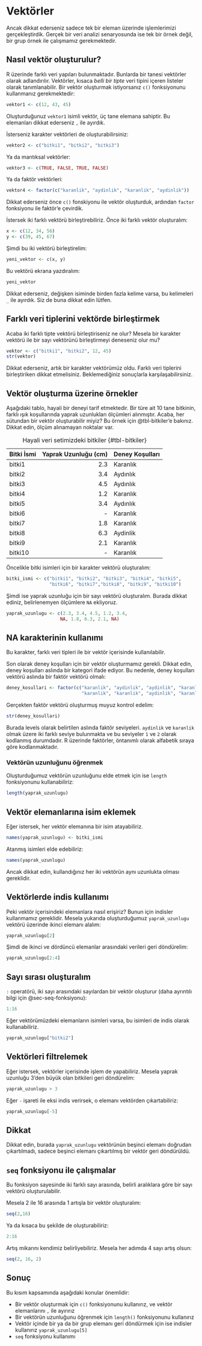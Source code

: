 # Vektörler {#sec-vektorler}

Ancak dikkat ederseniz sadece tek bir eleman üzerinde işlemlerimizi gerçekleştirdik. Gerçek bir veri analizi senaryosunda ise tek bir örnek değil, bir grup örnek ile çalışmamız gerekmektedir.

## Nasıl vektör oluşturulur?

R üzerinde farklı veri yapıları bulunmaktadır. Bunlarda bir tanesi vektörler olarak adlandırılır. Vektörler, kısaca *belli bir tipte* veri tipini içeren listeler olarak tanımlanabilir. Bir vektör oluşturmak istiyorsanız `c()` fonksiyonunu kullanmanız gerekmektedir:

```r
vektor1 <- c(12, 43, 45)
```

Oluşturduğunuz `vektor1` isimli vektör, üç tane elemana sahiptir. Bu elemanları dikkat ederseniz `,` ile ayırdık.

İsterseniz karakter vektörleri de oluşturabilirsiniz:

```r
vektor2 <- c("bitki1", "bitki2", "bitki3")
```

Ya da mantıksal vektörler:

```r
vektor3 <- c(TRUE, FALSE, TRUE, FALSE)
```

Ya da faktör vektörleri:

```r
vektor4 <- factor(c("karanlik", "aydinlik", "karanlik", "aydinlik"))
```

Dikkat ederseniz önce `c()` fonskiyonu ile vektör oluşturduk, ardından `factor` fonksiyonu ile faktör'e çevirdik.

İstersek iki farklı vektörü birleştirebiliriz. Önce iki farklı vektör oluşturalım:

```r
x <- c(12, 34, 56)
y <- c(39, 45, 67)
```

Şimdi bu iki vektörü birleştirelim:

```r
yeni_vektor <- c(x, y)
```

Bu vektörü ekrana yazdıralım:

```r
yeni_vektor
```

Dikkat ederseniz, değişken isiminde birden fazla kelime varsa, bu kelimeleri `_` ile ayırdık. Siz de buna dikkat edin lütfen.

::: {.callout-caution}
## Farklı veri tiplerini vektörde birleştirmek

Acaba iki farklı tipte vektörü birleştiriseniz ne olur? Mesela bir karakter vektörü ile bir sayı vektörünü birleştirmeyi deneseniz olur mu?

```r
vektor <- c("bitki1", "bitki2", 12, 45)
str(vektor)
```

Dikkat ederseniz, artık bir karakter vektörümüz oldu. Farklı veri tiplerini birleştiriken dikkat etmelisiniz. Beklemediğiniz sonuçlarla karşılaşabilirsiniz.
::: 

## Vektör oluşturma üzerine örnekler

Aşağıdaki tablo, hayali bir deneyi tarif etmektedir. Bir türe ait 10 tane bitkinin, farklı ışık koşullarında yaprak uzunlukları ölçümleri alınmıştır. Acaba, her sütundan bir vektör oluşturabilir miyiz? Bu örnek için @tbl-bitkiler'e bakınız. Dikkat edin, ölçüm alınamayan noktalar var. 

| Bitki İsmi | Yaprak Uzunluğu (cm) | Deney Koşulları | 
|:-----------|---------------------:|:----------------|
| bitki1     | 2.3                  | Karanlık        |
| bitki2     | 3.4                  | Aydınlık        |
| bitki3     | 4.5                  | Aydınlık        |
| bitki4     | 1.2                  | Karanlık        |
| bitki5     | 3.4                  | Aydınlık        |
| bitki6     | -                    | Karanlık        |
| bitki7     | 1.8                  | Karanlık        |
| bitki8     | 6.3                  | Aydinlik        |
| bitki9     | 2.1                  | Karanlık        |
| bitki10    | -                    | Karanlık        |

: Hayali veri setimizdeki bitkiler {#tbl-bitkiler}

Öncelikle bitki isimleri için bir karakter vektörü oluşturalım:

```r
bitki_ismi <- c("bitki1", "bitki2", "bitki3", "bitki4", "bitki5", 
                "bitki6", "bitki7","bitki8", "bitki9", "bitki10")
```

Şimdi ise yaprak uzunluğu için bir sayı vektörü oluşturalım. Burada dikkat ediniz, belirlenemyen ölçümlere `NA` ekliyoruz.

```r
yaprak_uzunlugu <- c(2.3, 3.4, 4.5, 1.2, 3.4, 
                    NA, 1.8, 6.3, 2.1, NA)
```

:::{.callout-tip}
## NA karakterinin kullanımı

Bu karakter, farklı veri tipleri ile bir vektör içerisinde kullanılabilir.
:::

Son olarak deney koşulları için bir vektör oluşturmamız gerekli. Dikkat edin, deney koşulları aslında bir kategori ifade ediyor. Bu nedenle, deney koşulları vektörü aslında bir faktör vektörü olmalı:

```r
deney_kosullari <- factor(c("karanlik", "aydinlik", "aydinlik", "karanlik", "aydinlik",
                            "karanlik", "karanlik", "aydinlik", "karanlik", "karanlik"))
```

Gerçekten faktör vektörü oluşturmuş muyuz kontrol edelim:

```r
str(deney_kosullari)
```

Burada levels olarak belirtilen aslında faktör seviyeleri. `aydinlik` ve `karanlik` olmak üzere iki farklı seviye bulunmakta ve bu seviyeler `1` ve `2` olarak kodlanmış durumdadır. R üzerinde faktörler, öntanımlı olarak alfabetik sıraya göre kodlanmaktadır. 

### Vektörün uzunluğunu öğrenmek

Oluşturduğumuz vektörün uzunluğunu elde etmek için ise `length` fonksiyonunu kullanabiliriz:

```r
length(yaprak_uzunlugu)
```

## Vektör elemanlarına isim eklemek

Eğer istersek, her vektör elemanına bir isim atayabiliriz. 

```r
names(yaprak_uzunlugu) <- bitki_ismi
``` 

Atanmış isimleri elde edebiliriz:

```r
names(yaprak_uzunlugu)
```

Ancak dikkat edin, kullandığınız her iki vektörün aynı uzunlukta olması gereklidir.

## Vektörlerde indis kullanımı

Peki vektör içerisindeki elemanlara nasıl erişiriz? Bunun için indisler kullanmamız gereklidir. Mesela yukarıda oluşturduğumuz `yaprak_uzunlugu` vektörü üzerinde ikinci elemanı alalım:

```r
yaprak_uzunlugu[2]
```

Şimdi de ikinci ve dördüncü elemanlar arasındaki verileri geri döndürelim:

```r
yaprak_uzunlugu[2:4]
```

::: {.callout-note}
## Sayı sırası oluşturalım
`:` operatörü, iki sayı arasındaki sayılardan bir vektör oluşturur (daha ayrıntılı bilgi için @sec-seq-fonksiyonu):

```r
1:16
```
:::

Eğer vektörümüzdeki elemanların isimleri varsa, bu isimleri de indis olarak kullanabiliriz.

```r
yaprak_uzunlugu["bitki2"]
```

## Vektörleri filtrelemek

Eğer istersek, vektörler içerisinde işlem de yapabiliriz. Mesela yaprak uzunluğu 3'den büyük olan bitkileri geri döndürelim:

```r
yaprak_uzunlugu > 3
```

Eğer `-` işareti ile eksi indis verirsek, o elemanı vektörden çıkartabiliriz:

```r
yaprak_uzunlugu[-5]
```

::: {.callout-warning}
## Dikkat
Dikkat edin, burada `yaprak_uzunlugu` vektörünün beşinci elemanı doğrudan çıkartılmadı, sadece beşinci elemanı çıkartılmış bir vektör geri döndürüldü.
:::

## `seq` fonksiyonu ile çalışmalar {#sec-seq-fonksiyonu} 

Bu fonksiyon sayesinde iki farklı sayı arasında, belirli aralıklara göre bir sayı vektörü oluşturulabilir.

Mesela 2 ile 16 arasında 1 artışla bir vektör oluşturalım:

```r
seq(2,16)
```

Ya da kısaca bu şekilde de oluşturabiliriz:

```r
2:16
```

Artış mikarını kendimiz belirliyebiliriz. Mesela her adımda 4 sayı artış olsun:

```r
seq(2, 16, 2)
```

## Sonuç

Bu kısım kapsamında aşağıdaki konular önemlidir:

+ Bir vektör oluşturmak için `c()` fonksiyonunu kullanırız, ve vektör elemanlarını `,` ile ayırırız
+ Bir vektörün uzunluğunu öğrenmek için `length()` fonksiyonunu kullanırız
+ Vektör içinde bir ya da bir grup elemanı geri döndürmek için ise indisler kullanırız `yaprak_uzunlugu[5]`
+ `seq` fonksiyonu kullanımı 
